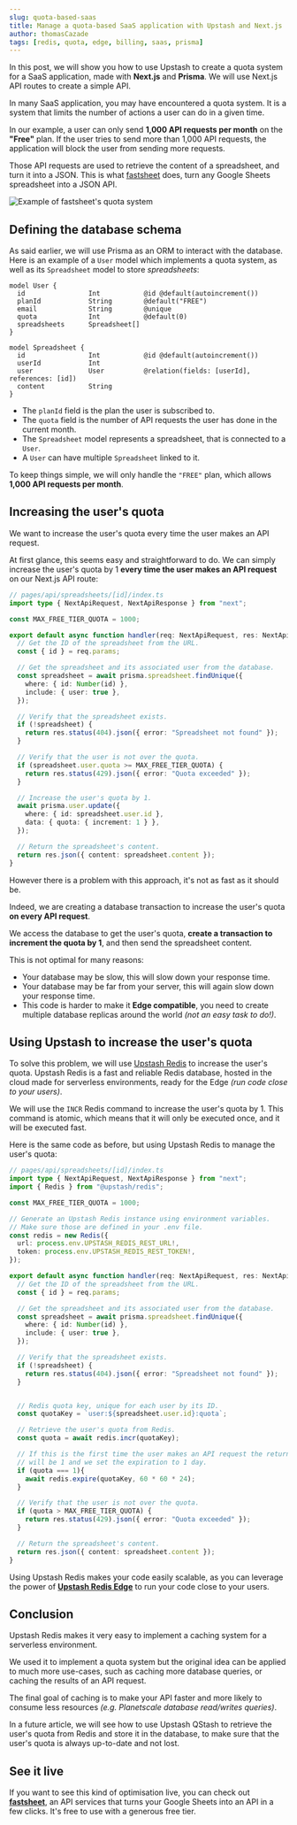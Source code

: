 ```yaml
---
slug: quota-based-saas
title: Manage a quota-based SaaS application with Upstash and Next.js
author: thomasCazade
tags: [redis, quota, edge, billing, saas, prisma]
---
```



In this post, we will show you how to use Upstash to create a quota system for a SaaS application, made with **Next.js** and **Prisma**. We will use Next.js API routes to create a simple API.

In many SaaS application, you may have encountered a quota system. It is a system that limits the number of actions a user can do in a given time.

In our example, a user can only send **1,000 API requests per month** on the **"Free"** plan. If the user tries to send more than 1,000 API requests, the application will block the user from sending more requests.

Those API requests are used to retrieve the content of a spreadsheet, and turn it into a JSON. This is what [fastsheet](https://fastsheet.co) does, turn any Google Sheets spreadsheet into a JSON API.

![Example of fastsheet's quota system](/blog/saas-quota-fastsheet/fastsheet-quota.png)

## Defining the database schema

As said earlier, we will use Prisma as an ORM to interact with the database. Here is an example of a `User` model which implements a quota system, as well as its `Spreadsheet` model to store _spreadsheets_:

```
model User {
  id                Int           @id @default(autoincrement())
  planId            String        @default("FREE")
  email             String        @unique
  quota             Int           @default(0)
  spreadsheets      Spreadsheet[]
}

model Spreadsheet {
  id                Int           @id @default(autoincrement())
  userId            Int
  user              User          @relation(fields: [userId], references: [id])
  content           String
}
```

- The `planId` field is the plan the user is subscribed to.
- The `quota` field is the number of API requests the user has done in the current month.
- The `Spreadsheet` model represents a spreadsheet, that is connected to a `User`.
- A `User` can have multiple `Spreadsheet` linked to it.

To keep things simple, we will only handle the `"FREE"` plan, which allows **1,000 API requests per month**.

## Increasing the user's quota

We want to increase the user's quota every time the user makes an API request.

At first glance, this seems easy and straightforward to do. We can simply increase the user's quota by 1 **every time the user makes an API request** on our Next.js API route:

```typescript
// pages/api/spreadsheets/[id]/index.ts
import type { NextApiRequest, NextApiResponse } from "next";

const MAX_FREE_TIER_QUOTA = 1000;

export default async function handler(req: NextApiRequest, res: NextApiResponse) {
  // Get the ID of the spreadsheet from the URL.
  const { id } = req.params;

  // Get the spreadsheet and its associated user from the database.
  const spreadsheet = await prisma.spreadsheet.findUnique({
    where: { id: Number(id) },
    include: { user: true },
  });

  // Verify that the spreadsheet exists.
  if (!spreadsheet) {
    return res.status(404).json({ error: "Spreadsheet not found" });
  }

  // Verify that the user is not over the quota.
  if (spreadsheet.user.quota >= MAX_FREE_TIER_QUOTA) {
    return res.status(429).json({ error: "Quota exceeded" });
  }

  // Increase the user's quota by 1.
  await prisma.user.update({
    where: { id: spreadsheet.user.id },
    data: { quota: { increment: 1 } },
  });

  // Return the spreadsheet's content.
  return res.json({ content: spreadsheet.content });
}
```

However there is a problem with this approach, it's not as fast as it should be.

Indeed, we are creating a database transaction to increase the user's quota **on every API request**.

We access the database to get the user's quota, **create a transaction to increment the quota by 1**, and then send the spreadsheet content.

This is not optimal for many reasons:

- Your database may be slow, this will slow down your response time.
- Your database may be far from your server, this will again slow down your response time.
- This code is harder to make it **Edge compatible**, you need to create multiple database replicas around the world _(not an easy task to do!)_.

## Using Upstash to increase the user's quota

To solve this problem, we will use [Upstash Redis](https://upstash.com/) to increase the user's quota. Upstash Redis is a fast and reliable Redis database, hosted in the cloud made for serverless environments, ready for the Edge _(run code close to your users)_.

We will use the `INCR` Redis command to increase the user's quota by 1. This command is atomic, which means that it will only be executed once, and it will be executed fast.

Here is the same code as before, but using Upstash Redis to manage the user's quota:

```typescript
// pages/api/spreadsheets/[id]/index.ts
import type { NextApiRequest, NextApiResponse } from "next";
import { Redis } from "@upstash/redis";

const MAX_FREE_TIER_QUOTA = 1000;

// Generate an Upstash Redis instance using environment variables.
// Make sure those are defined in your .env file.
const redis = new Redis({
  url: process.env.UPSTASH_REDIS_REST_URL!,
  token: process.env.UPSTASH_REDIS_REST_TOKEN!,
});

export default async function handler(req: NextApiRequest, res: NextApiResponse) {
  // Get the ID of the spreadsheet from the URL.
  const { id } = req.params;

  // Get the spreadsheet and its associated user from the database.
  const spreadsheet = await prisma.spreadsheet.findUnique({
    where: { id: Number(id) },
    include: { user: true },
  });

  // Verify that the spreadsheet exists.
  if (!spreadsheet) {
    return res.status(404).json({ error: "Spreadsheet not found" });
  }


  // Redis quota key, unique for each user by its ID.
  const quotaKey = `user:${spreadsheet.user.id}:quota`;

  // Retrieve the user's quota from Redis.
  const quota = await redis.incr(quotaKey);

  // If this is the first time the user makes an API request the returned value
  // will be 1 and we set the expiration to 1 day.
  if (quota === 1){
    await redis.expire(quotaKey, 60 * 60 * 24);
  }

  // Verify that the user is not over the quota.
  if (quota > MAX_FREE_TIER_QUOTA) {
    return res.status(429).json({ error: "Quota exceeded" });
  }

  // Return the spreadsheet's content.
  return res.json({ content: spreadsheet.content });
}
```

Using Upstash Redis makes your code easily scalable, as you can leverage the power of [**Upstash Redis Edge**](https://upstash.com/blog/global-2) to run your code close to your users.

## Conclusion

Upstash Redis makes it very easy to implement a caching system for a serverless environment.

We used it to implement a quota system but the original idea can be applied to much more use-cases, such as caching more database queries, or caching the results of an API request.

The final goal of caching is to make your API faster and more likely to consume less resources _(e.g. Planetscale database read/writes queries)_.

In a future article, we will see how to use Upstash QStash to retrieve the user's quota from Redis and store it in the database, to make sure that the user's quota is always up-to-date and not lost.

## See it live

If you want to see this kind of optimisation live, you can check out [**fastsheet**](https://fastsheet.co?rel=upstash), an API services that turns your Google Sheets into an API in a few clicks. It's free to use with a generous free tier.
